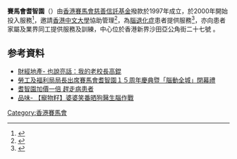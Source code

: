 '''賽馬會耆智園'''（{{lang-en|'''Jockey Club Centre for Positive Ageing'''}}）由[[香港賽馬會慈善信託基金|香港賽馬會慈善信託基金]]撥款於1997年成立，於2000年開始投入服務<ref>{{Cite web |url=http://vitality.hk/page.aspx?page=trend20101101 |title=賽馬會耆智園十週年 |access-date=2014-08-27 |archive-date=2016-03-05 |archive-url=https://web.archive.org/web/20160305160314/http://vitality.hk/page.aspx?page=trend20101101 |dead-url=no }}</ref>，邀請[[香港中文大學|香港中文大學]]協助管理<ref>{{Cite web |url=http://www.jccpa.org.hk/tc/about_us/organisation_chart/index.php |title=賽馬會耆智園架構圖 |access-date=2014-08-27 |archive-date=2014-11-23 |archive-url=https://web.archive.org/web/20141123210620/http://www.jccpa.org.hk/tc/about_us/organisation_chart/index.php |dead-url=no }}</ref>，為[[腦退化症|腦退化症]]患者提供服務<ref>{{Cite web |url=http://www.mingpaohealth.com/cfm/Archive1.cfm?File=20130902%2Felfe%2Fyda1h.txt |title=擊退輕度認知障礙 |access-date=2017-07-22 |archive-url=https://web.archive.org/web/20150502084801/http://www.mingpaohealth.com/cfm/Archive1.cfm?File=20130902%2Felfe%2Fyda1h.txt |archive-date=2015-05-02 |dead-url=yes }}</ref>，亦向患者家屬及業界同工提供服務及訓練，中心位於香港新界沙田亞公角街二十七號 。


==参考資料==
<div class="references-small">
<references />
</div>
* [http://hk.apple.nextmedia.com/financeestate/art/20151012/19329851 財經地產- 也說亮話：我的老校長高錕] {{Wayback|url=http://hk.apple.nextmedia.com/financeestate/art/20151012/19329851 |date=20160308163113 }}
* [http://www.info.gov.hk/gia/general/201509/17/P201509160565.htm 勞工及福利局局長出席賽馬會耆智園１５周年慶典暨「腦動全城」閉幕禮] {{Wayback|url=http://www.info.gov.hk/gia/general/201509/17/P201509160565.htm |date=20191009235911 }}
* [http://orientaldaily.on.cc/cnt/news/20110613/00196_001.html 耆智園加價一倍 趕走病患者] {{Wayback|url=http://orientaldaily.on.cc/cnt/news/20110613/00196_001.html |date=20160305074746 }}
* [http://hk.apple.nextmedia.com/supplement/retails/art/20150601/19165166 品味- 【寵物籽】婆婆笑番晒狗醫生腦作戰] {{Wayback|url=http://hk.apple.nextmedia.com/supplement/retails/art/20150601/19165166 |date=20160308180047 }}
[[Category:香港賽馬會|Category:香港賽馬會]]